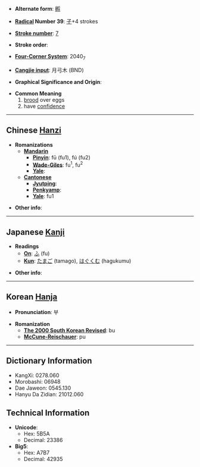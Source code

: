 * '''Alternate form''': [[孵]]

* '''[[Wiktionary:Chinese radical index| Radical]] Number 39''': [[Wiktionary:Chinese radical index 子|子]]+4 strokes

* '''[[Wiktionary:Chinese total strokes index|Stroke number]]''': [[Wiktionary:Chinese total strokes index 7|7]]

* '''Stroke order''': 

* '''[[Wiktionary:Chinese four corner index|Four-Corner System]]''': 2040<sub>7</sub>

* '''[[Wiktionary:Chinese Cangjie index|Cangjie input]]''': 月弓木 (BND)

* '''Graphical Significance and Origin''': 

* '''Common Meaning'''
*#[[brood]] over eggs
*# have [[confidence]]


----

== Chinese [[Hanzi]] ==

* '''Romanizations'''
** '''[[Mandarin]]'''
*** '''[[Pinyin]]''': fū (fu1), fú (fu2)
*** '''[[Wade-Giles]]''': fu<sup>1</sup>, fu<sup>2</sup>
*** '''[[Yale]]''': 
** '''[[Cantonese]]'''
*** '''[[Jyutping]]''':
*** '''[[Penkyamp]]''': 
*** '''[[Yale]]''': fu1

* '''Other info''': 

----

== Japanese [[Kanji]] ==

* '''Readings'''
** '''[[On]]''': [[ふ]] (fu)
** '''[[Kun]]''': [[たまご]] (tamago), [[はぐくむ]] (hagukumu)

* '''Other info''':  

----

== Korean [[Hanja]] ==

* '''Pronunciation''': 부

* '''Romanization'''
** '''[[The 2000 South Korean Revised Romanization|The 2000 South Korean Revised]]''': bu
** '''[[McCune-Reischauer]]''': pu

----

== Dictionary Information ==

* KangXi: 0278.060
* Morobashi: 06948
* Dae Jaweon: 0545.130
* Hanyu Da Zidian: 21012.060

== Technical Information ==

* '''Unicode''':
** Hex: 5B5A
** Decimal: 23386
* '''Big5''':
** Hex: A7B7
** Decimal: 42935